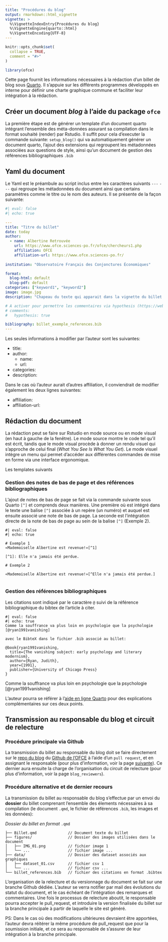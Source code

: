 ```yaml
---
title: "Procédures du blog"
output: rmarkdown::html_vignette
vignette: >
  %\VignetteIndexEntry{Procédures du blog}
  %\VignetteEngine{quarto::html}
  %\VignetteEncoding{UTF-8}
---
```


```r
knitr::opts_chunk$set(
  collapse = TRUE,
  comment = "#>"
)
```

```r

library(ofce)
```



Cette page fournit les informations nécessaires à la rédaction d'un billet de blog sous [Quarto](https://quarto.org/). Il s'appuie sur les différents programmes développés en interne pour définir une charte graphique commune et faciliter leur intégration à la rédaction.

## Créer un document *blog* à l'aide du package `ofce`

La première étape est de générer un template d'un document quarto intégrant l'ensemble des méta-données assurant sa compilation dans le format souhaité (render) par Rstudio. Il suffit pour cela d'executer la commande suivante: `setup_blog()` qui va automatiquement générer un document quarto, l'ajout des extensions qui regroupent les métadonnées associées aux questions de style, ainsi qu'un document de gestion des références bibliographiques `.bib`

## Yaml du document

Le Yaml est le préambule au script inclus entre les caractères suivants `---` `---` qui regroupe les métadonnées du document ainsi que certains paramètres comme le titre ou le nom des auteurs. Il se présente de la façon suivante:

```yaml
#| eval: false
#| echo: true

---
title: "Titre du billet"
date: today
author:
  - name: Albertine Retrouvée
    url: https://www.ofce.sciences-po.fr/ofce/chercheurs1.php
    affiliation: OFCE 
    affiliation-url: https://www.ofce.sciences-po.fr/
    
institution: "Observatoire Français des Conjonctures Économiques"

format:
  blog-html: default
  blog-pdf: default
categories: ["keyword1", "keyword2"]
image: image.jpg
description: "Chapeau du texte qui apparait dans la vignette du billet sur le menu"

# A activer pour permettre les commentaires via hypothesis (https://web.hypothes.is/)
# comments:
#   hypothesis: true

bibliography: billet_exemple_references.bib
---
```

Les seules informations à modifier par l'auteur sont les suivantes:

-   title:
-   author:
    -   name:
    -   url:
-   categories:
-   description:

Dans le cas où l'auteur aurait d'autres affiliation, il conviendrait de modifier également les deux lignes suivantes:

-   affiliation:
-   affiliation-url:

## Rédaction du document

La rédaction peut se faire sur Rstudio en mode source ou en mode visual (en haut à gauche de la fenêtre). Le mode source montre le code tel qu'il est écrit, tandis que le mode visual procède à donner un rendu visuel qui s'approche de celui final (*What You See Is What You Get*). Le mode visuel intègre un menu qui permet d'accéder aux différentes commandes de mise en forme via une interface ergonomique.

Les templates suivants

### Gestion des notes de bas de page et des références bibliographiques

L'ajout de notes de bas de page se fait via la commande suivante sous Quarto `[^]` et comprends deux manières. Une première où est intégré dans le texte une balise `[^]` associée à un repère (un numéro) et auquel est ensuite associé une note de bas de page. La seconde est l'intégration directe de la note de bas de page au sein de la balise `[^]` (Exemple 2).

```quarto
#| eval: false
#| echo: true

# Exemple 1
«Mademoiselle Albertine est revenue!»[^1]

[^1]: Elle n'a jamais été perdue.

# Exemple 2

«Mademoiselle Albertine est revenue!»[^Elle n'a jamais été perdue.]


```

### Gestion des références bibliographiques

Les citations sont indiqué par le caractère `@` suivi de la référence bibliographique du bibtex de l'article à citer.

```quarto
#| eval: false
#| echo: true
Comme la souffrance va plus loin en psychologie que la psychologie [@ryan1991vanishing]

avec le BibteX dans le fichier .bib associé au billet: 
  
@book{ryan1991vanishing,
  title={The vanishing subject: early psychology and literary modernism},
  author={Ryan, Judith},
  year={1991},
  publisher={University of Chicago Press}
}

```

Comme la souffrance va plus loin en psychologie que la psychologie [@ryan1991vanishing]

L'auteur pourra se référer à l'[aide en ligne Quarto](https://quarto.org/docs/authoring/footnotes-and-citations.html) pour des explications complémentaires sur ces deux points.

## Transmission au responsable du blog et circuit de relecture
### Procédure principale via Github 

La transmission du billet au responsable du blog doit se faire directement sur le [repo du blog](https://github.com/OFCE/Blog_OFCE) du [Github de l'OFCE](https://github.com/OFCE) à l'aide d'un `pull request`, et en assignant le responsable (pour plus d'information, voir la page [suivante](https://docs.github.com/fr/pull-requests/collaborating-with-pull-requests/proposing-changes-to-your-work-with-pull-requests/about-pull-requests)). 
Ce dernier aura ensuite la charge de l'organisation du circuit de relecture (pour plus d'information, voir la page `blog_reviewers`).


### Procédure alternative et de dernier recours 

La transmission du billet au responsable du blog s'effectue par un envoi du **dossier** du billet comprenant l'ensemble des élements nécessaires à sa compilation (le document `.qmd`, le fichier de références `.bib`, les images et les données):

*Dossier du billet en format* `.qmd`

```         
├── Billet.qmd              // Document texte du billet
├── figures/                // Dossier des images utilisées dans le document
│   ├── IMG_01.png          // fichier image 1
│   └── ...                 // fichier image ...
├── data/                   // Dossier des dataset associés aux graphiques
│   ├── dataset_01.csv      // fichier csv 1
│   └── ...                 // fichier csv ...
└── billet_references.bib   // fichier des citations en format .bibtex
```

L'organisation de la relecture et du versionnage du document se fait sur une branche Github dédiée. L'auteur se verra notifier par mail des évolutions du statut du document, et le cas échéant de l'intégration des remarques et commentaires. Une fois le processus de relecture aboutit, le responsable pourra accepter le pull_request, et introduire la version finalisée du billet sur la branche principale à partir de laquelle le site est généré. 

PS: Dans le cas où des modifications ultérieures devraient être apportées, l'auteur devra réitérer la même procédure de pull_request que pour la soumission initiale, et ce sera au responsable de s'assurer de leur intégration à la branche principale.  
